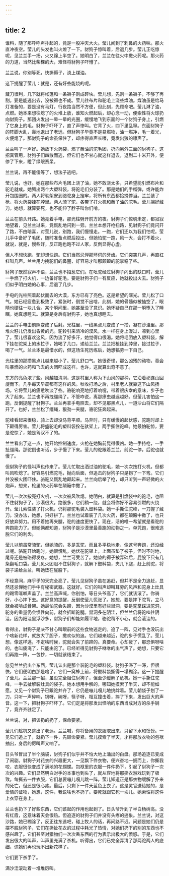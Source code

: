 ```yaml
---
---
---
```

title: 2
---



谁料，随了那呼呼声扑起的，竟是一股冲天大火。莹儿闻到了刺鼻的火药味。那火直冲夜空。莹儿的头发也叫火燎了一下。豺狗子惊叫着，后退几步。莹儿正吃惊呢，见兰兰手一扬，火又蹿上半空了。她明白了，兰兰在往火中撒火药呢。那火药的力道，当然比柴棵的大，难怪将豺狗子吓懵了。

兰兰说，你别等死，快撕褥子，浇上煤油。

这下提醒了莹儿：就是，还有好些能烧的呢。

藏刀很利，几下就将帐篷和一条褥子割成碎块。莹儿想，先割一条褥子，不够了再割。要是能逃出去，没被褥也不成。莹儿往布片和驼毛上浇些煤油。煤油虽是给马灯准备的，要是没有马灯，行夜路当然不方便，但此刻，先顾命吧。莹儿淋了油，点燃。她本来想往熄了的火堆上放，谁知火燃起后，却心念一动，便索性将火球扔向豺狗子。那团火发出一晕一晕的光圈，缓慢地飞到东面的一个豺狗子身上，引燃了它身上的毛。豺狗子吓坏了，直了声惨叫。它背了火，四下里乱窜。东面豺狗子的阵脚大乱，轰地退出了老远。但豺狗子毕竟不是易燃物，油一燃净，毛一着光，火便熄了。那豺狗子的命虽保住了，却疼得直声长嚎，竟发出狼的嚎声了。

兰兰叫了一声好。她放下火药袋，燃了蘸油的驼毛团，扔向另外三面的豺狗子。这招真管用，豺狗子们四散而逃，但它们也不甘心就这样退去，退到二十米开外，便停了下来，瞪了绿眼赛呆。

兰兰说，再不能傻等了，想法子逃吧。

莹儿说，也好。她在那些布片毛团上浇了油，她不敢浇太多，只希望能引燃布片和驼毛就成。她腾出两个大塑料袋，将驼毛们分装了。那是她们的手榴弹，或许能炸开包围圈的。两人将驮架安到骆驼身上拴牢，将所有东西都拾掇停当。兰兰装了枪，将火药袋挂在脖里。两人骑了驼，各带了打火机和蘸了油的驼毛。莹儿揣好藏刀。她想，就算要死，也不能伸了脖子叫你们啃。

兰兰在前头开路。她亮着手电，那光柱劈开前方的夜。豺狗子们惊魂未定，都寂寂地望着，见兰兰过来，竟慌乱地闪到一旁。兰兰本想开枪扫路，见豺狗子们竟闪开了路，不由暗喜，对莹儿说，别跑，我们慢慢走。一跑，它们还以为我们怕呢。莹儿手中备好了毛团，随时准备点燃后投出，但她怕驼一跑，风一大，会打不着火，就说，就是，慢些好，反正跑也跑不过人家，反倒显得心虚。

但人不想快跑，驼却想快跑。它们当然忌惮那环伺的牙齿。它们突突几声，再直杠杠叫几声。兰兰用力拽驼们的鼻圈，好容易才叫那颠颠的驼掌稳了些。

豺狗子既然寂声不语，兰兰也不招惹它们。在吆驼经过豺狗子闪出的缺口时，莹儿一手燃了打火机，一边备好驼毛。要是豺狗子们一有反应，她就投出火去。豺狗子们似乎明白她的心事，后退了几步。

手电的光柱照着起伏而去的大漠，东方已有了亮色。这是希望的曙光。莹儿松了口气。她已经疲惫到极致了。紧张时，倒觉不出啥，此刻，她的骨髓似被抽空了，眼睛也硬往一块儿合。某个瞬间里，她甚至没了意识。她怀疑自己在那一瞬堕入了睡眠。她真想睡去。就算是身后有豺狗子，她也真想睡去。

兰兰的手电由前照变成了后射。光柱里，一线黑点儿变成了一攒，凝在沙洼里。那堆火籽儿仍发出昏黄的光。驼铃引来清冷的漠风，水一样在身上漫过，凉到心里了。莹儿很喜欢这风，因为流了好多汗，她觉得口很渴。她将毛团放入塑料袋，解下挂在驼架上的水拉子，她喝了几口，递给兰兰。兰兰把枪挂到脖里，接过拉子，喝了一气。兰兰本是最惜水的，但这场生死历练后，她想犒劳一下自己。

光柱里的那攒黑点儿越来越小了。莹儿舒口气。她很奇怪，那么凶残的动物，竟会叫暴燃的火药和飞去的火团吓成这样。也许，这就算出奇不意了。

东方的亮色浓了些。风越加清冽，这是村里人称为下山风的那种，它沿着祁连山回旋而下。几乎每天早晨都有这样的风。秋收打场之后，村里老人就靠这下山风扬场。它将莹儿的疲惫吹淡了些。骆驼响亮地打着响嚏，带着很庆幸的意味，步子也大了起来。兰兰也不再拽缰绳了。不管咋说，离那瘆虫越远越好。但莹儿害怕这一跑，反倒提醒了豺狗子。兰兰再拿手电照去，却不见那黑点儿，一道沙山将它们隔开了。也好，兰兰松了缰绳，狠劲一夹腿，骆驼狂奔起来。

驼峰看起来很稳，骑上去却没马背平顺。马奔时，只有缓慢的起伏感，驼跑时却上下颠得厉害。莹儿将盛驼毛的塑料袋拴在驮架上，两手撕住驼峰。她最怕驼惊，要是驼惊了，她是驾驭不了的。

兰兰看出了这一点，她开始控制速度。火枪在她胸前晃得很凶。她一手持枪，一手扯缰绳。那驼倒也听话，步子慢了下来。莹儿的驼跟着兰兰，前驼一停，后驼也就慢了。

但豺狗子的怪叫声也传来了。莹儿忙取出洒过油的驼毛，她一次次按打火机，但都叫风吹熄了。好容易引燃驼毛，抛向后面，但追击的豺狗子只是拐了一下弯。它们并没被火团吓住。骆驼又慌乱地颠起来。兰兰向后举了枪，却只听到一声轻微的火炮声，想来，枪里的火药早在颠簸中撒了。

莹儿一次次按亮打火机，一次次被风吹熄。她明白，就算是引燃袋中的驼毛，也阻不住豺狗子了。沙漠很大，路很多，它们稍一绕，就会将你好不容易引燃的火绕开。莹儿索性装了打火机，仍将那驼毛装入塑料袋。她一手撕住驼峰，一刀握了藏刀。没办法，她想，只好拼了。兰兰也试着装了几次火药，都在颠簸中撒了，也只好放弃努力。用不着她再夹腿，驼的速度更快了。现在，活的唯一希望就是看驼的奔跑能力了。但她俩都知道，豺狗子是沙漠里最善跑的动物之一。单凭跑，很难逃脱它们的利齿。

莹儿以前虽常骑驼，但她骑的，多是乖驼，而且多平稳地走，像这号奔跑，还没经过呢。骆驼开始跑时，她很慌乱，她伏在驼架上，上面虽垫了被子，但时不时地，尾骨还是被硌得发疼。她想，兰兰可受苦了。她垫的褥子被弄碎后，屁股下只有几条翻毛口袋。莹儿见火团阻不住豺狗子，就解下塑料袋，夹几下腿，赶上前驼，将袋子递给兰兰，叫她垫在屁股下。

不经意间，麻乎乎的天完全亮了。莹儿见豺狗子虽在追赶，但并不是全力追赶，显然还忌惮她们手中有秘密武器。这就好。它们的叫声却叫耳旁的风声和驼身上灶具的踢零哐啷声盖了。兰兰高声喊，你别怕，等日头爷高了，它们就该滚了。你骑好，小心摔下去。这好意的提醒，反倒使莹儿慌张了。她想，要是摔下驼背，立马就会被啃成骨架。她最怕驼会失蹄，因为沙漠里有好些鼠洞，要是驼掌踩进驼洞，驼身的重量仍会惯性向前，就会折断驼腿。鼠洞多在阴洼，但兰兰仍将驼吆往阴洼，因为阳洼里浮沙多，豺狗子们却能如履平地，骆驼稍不小心，就会滚洼的。

看得出，豺狗子是决不甘心叫眼前的这些食物逃走的。追了一阵，见对手也没玩出个啥新花样，就放大了胆子，撒欢似的追。它们越来越近，驼的步子慌乱了。莹儿想，像这样逃，不定啥时候，驼就会失了前蹄的。真要命。心却疲了，那恐惧呀啥的，也叫疲淹了，只能由驼了。已经听得见豺狗子咻咻的出气声了。她想，只要它们再跑一阵，一包抄，一切就该结束了。

忽见兰兰扔出个东西，莹儿认出是那个装驼毛的塑料袋。豺狗子滞了一滞，但很快，它们便明白那是啥了。它们一窝蜂上前，将塑料袋撕得一塌糊涂。这一下提醒了莹儿。兰兰那一招，虽没完全阻住豺狗子，但至少缓解了危机。她一手撕住驼峰，一手去扯解装灶具的袋子。她本想用手解的，哪知她摸索了半天，却不能如愿。又见一个豺狗子已跟驼并齐了，它仍是嘣儿嘎儿地挑衅着。莹儿朝袋子划了一刀，只听一声碎响，锅呀，碗呀，筷子呀，相互撞击着，摔了下来，发出巨大的声音。这一下，把豺狗子吓坏了。它们定是将那发出怪响的东西当成对方的杀手锏了，竟齐齐驻足了。

兰兰说，对，把该扔的扔了，保命要紧。

莹儿们趁机又逃出了老远。兰兰喊，你将备用的衣服取出来，只留下水和馍馍。一见它们追上了，就扔下一件，先顾命要紧。莹儿摸索了半天，才将那放衣物的包袱抽出，身后的厉叫声又响了。

日头爷冒出了半个脑袋，豺狗子们似乎并不怕大地上涌出的白盘。那场追逐已变成了闹剧。豺狗子对花衣的兴趣更大，一见飘下件衣物，便兴奋地一拥而上，你撕我咬，衣服很快变成了满地的花蝴蝶。包袱里的衣服一件件扔下，引起了豺狗子一次次的兴趣。它们显然明白对手的本事也到头了，就从容地将那撕衣游戏玩到了极致。每撕去一件衣服，它们总要嘣儿嘎儿跳一阵。莹儿知道正是那衣物缓解了扑来的死亡，但还是很心疼。最后，只剩下一件天蓝色上衣了。这是灵官送给她的，是爱情的证物，她想，这件，我说啥也不扔了。要死就跟它死一块儿。她索性将这件上衣穿在身上。

兰兰也扔下了好些东西，它们该起的作用也起到了。日头爷升到了半白杨树高。没有红霞，这意味着天会很热。但追逐的豺狗子们并没有头疼的迹象。兰兰说，对这沙路，她已糊涂了，反正往东逃吧，碰上牧人的话，再问路不迟。问题是她们仍是摆不脱豺狗子，它们在撕扯花衣的过程中耗光了热情，对她们扔下的别的东西也不感兴趣了。它们甚至对猎物们一次次丢东西的行为表示出极大的愤怒。于是，它们发出很大的叫声，叫声里充满了杀机。听得出，它们已完全弄清了那两驼两人的底细，谅她们再也玩不出新花样了。

它们要下杀手了。

满沙洼滚动着一堆堆厉叫。